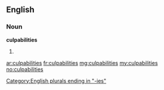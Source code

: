 ==English==

===Noun===
'''culpabilities'''

# {{plural of|culpability}}

[[Category:English plurals ending in "-ies"]]

[[ar:culpabilities]]
[[fr:culpabilities]]
[[mg:culpabilities]]
[[my:culpabilities]]
[[no:culpabilities]]